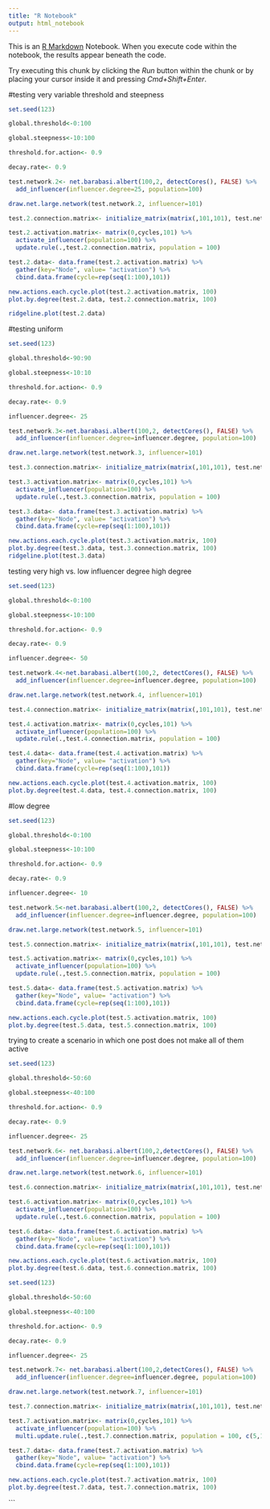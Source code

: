 ```yaml
---
title: "R Notebook"
output: html_notebook
---
```


This is an [R Markdown](http://rmarkdown.rstudio.com) Notebook. When you execute code within the notebook, the results appear beneath the code. 

Try executing this chunk by clicking the *Run* button within the chunk or by placing your cursor inside it and pressing *Cmd+Shift+Enter*. 


#testing very variable threshold and steepness
```r
set.seed(123)

global.threshold<-0:100

global.steepness<-10:100

threshold.for.action<- 0.9

decay.rate<- 0.9

test.network.2<- net.barabasi.albert(100,2, detectCores(), FALSE) %>%
  add_influencer(influencer.degree=25, population=100)

draw.net.large.network(test.network.2, influencer=101)

test.2.connection.matrix<- initialize_matrix(matrix(,101,101), test.network.2, 101)

test.2.activation.matrix<- matrix(0,cycles,101) %>%
  activate_influencer(population=100) %>%
  update.rule(.,test.2.connection.matrix, population = 100)

test.2.data<- data.frame(test.2.activation.matrix) %>%
  gather(key="Node", value= "activation") %>%
  cbind.data.frame(cycle=rep(seq(1:100),101))

new.actions.each.cycle.plot(test.2.activation.matrix, 100)
plot.by.degree(test.2.data, test.2.connection.matrix, 100)

ridgeline.plot(test.2.data)

```

#testing uniform 
```r
set.seed(123)

global.threshold<-90:90

global.steepness<-10:10

threshold.for.action<- 0.9

decay.rate<- 0.9

influencer.degree<- 25

test.network.3<-net.barabasi.albert(100,2, detectCores(), FALSE) %>%
  add_influencer(influencer.degree=influencer.degree, population=100)

draw.net.large.network(test.network.3, influencer=101)

test.3.connection.matrix<- initialize_matrix(matrix(,101,101), test.network.3, 101)

test.3.activation.matrix<- matrix(0,cycles,101) %>%
  activate_influencer(population=100) %>%
  update.rule(.,test.3.connection.matrix, population = 100)

test.3.data<- data.frame(test.3.activation.matrix) %>%
  gather(key="Node", value= "activation") %>%
  cbind.data.frame(cycle=rep(seq(1:100),101))

new.actions.each.cycle.plot(test.3.activation.matrix, 100)
plot.by.degree(test.3.data, test.3.connection.matrix, 100)
ridgeline.plot(test.3.data)

```



testing very high vs. low influencer degree
high degree
```r
set.seed(123)

global.threshold<-0:100

global.steepness<-10:100

threshold.for.action<- 0.9

decay.rate<- 0.9

influencer.degree<- 50

test.network.4<-net.barabasi.albert(100,2, detectCores(), FALSE) %>%
  add_influencer(influencer.degree=influencer.degree, population=100)

draw.net.large.network(test.network.4, influencer=101)

test.4.connection.matrix<- initialize_matrix(matrix(,101,101), test.network.4, 101)

test.4.activation.matrix<- matrix(0,cycles,101) %>%
  activate_influencer(population=100) %>%
  update.rule(.,test.4.connection.matrix, population = 100)

test.4.data<- data.frame(test.4.activation.matrix) %>%
  gather(key="Node", value= "activation") %>%
  cbind.data.frame(cycle=rep(seq(1:100),101))

new.actions.each.cycle.plot(test.4.activation.matrix, 100)
plot.by.degree(test.4.data, test.4.connection.matrix, 100)
```


#low degree
```r
set.seed(123)

global.threshold<-0:100

global.steepness<-10:100

threshold.for.action<- 0.9

decay.rate<- 0.9

influencer.degree<- 10

test.network.5<-net.barabasi.albert(100,2, detectCores(), FALSE) %>%
  add_influencer(influencer.degree=influencer.degree, population=100)

draw.net.large.network(test.network.5, influencer=101)

test.5.connection.matrix<- initialize_matrix(matrix(,101,101), test.network.5, 101)

test.5.activation.matrix<- matrix(0,cycles,101) %>%
  activate_influencer(population=100) %>%
  update.rule(.,test.5.connection.matrix, population = 100)

test.5.data<- data.frame(test.5.activation.matrix) %>%
  gather(key="Node", value= "activation") %>%
  cbind.data.frame(cycle=rep(seq(1:100),101))

new.actions.each.cycle.plot(test.5.activation.matrix, 100)
plot.by.degree(test.5.data, test.5.connection.matrix, 100)
```



trying to create a scenario in which one post does not make all of them active
```r
set.seed(123)

global.threshold<-50:60

global.steepness<-40:100

threshold.for.action<- 0.9

decay.rate<- 0.9

influencer.degree<- 25

test.network.6<- net.barabasi.albert(100,2,detectCores(), FALSE) %>%
  add_influencer(influencer.degree=influencer.degree, population=100)

draw.net.large.network(test.network.6, influencer=101)

test.6.connection.matrix<- initialize_matrix(matrix(,101,101), test.network.6, 101)

test.6.activation.matrix<- matrix(0,cycles,101) %>%
  activate_influencer(population=100) %>%
  update.rule(.,test.6.connection.matrix, population = 100)

test.6.data<- data.frame(test.6.activation.matrix) %>%
  gather(key="Node", value= "activation") %>%
  cbind.data.frame(cycle=rep(seq(1:100),101))

new.actions.each.cycle.plot(test.6.activation.matrix, 100)
plot.by.degree(test.6.data, test.6.connection.matrix, 100)
```

```r
set.seed(123)

global.threshold<-50:60

global.steepness<-40:100

threshold.for.action<- 0.9

decay.rate<- 0.9

influencer.degree<- 25

test.network.7<- net.barabasi.albert(100,2,detectCores(), FALSE) %>%
  add_influencer(influencer.degree=influencer.degree, population=100)

draw.net.large.network(test.network.7, influencer=101)

test.7.connection.matrix<- initialize_matrix(matrix(,101,101), test.network.7, 101)

test.7.activation.matrix<- matrix(0,cycles,101) %>%
  activate_influencer(population=100) %>%
  multi.update.rule(.,test.7.connection.matrix, population = 100, c(5,10,15,20,25))

test.7.data<- data.frame(test.7.activation.matrix) %>%
  gather(key="Node", value= "activation") %>%
  cbind.data.frame(cycle=rep(seq(1:100),101))

new.actions.each.cycle.plot(test.7.activation.matrix, 100)
plot.by.degree(test.7.data, test.7.connection.matrix, 100)

```
```
